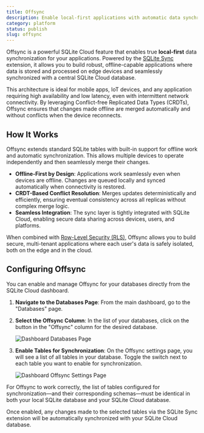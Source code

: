 ```yaml
---
title: Offsync
description: Enable local-first applications with automatic data synchronization between edge devices and SQLite Cloud.
category: platform
status: publish
slug: offsync
---
```



Offsync is a powerful SQLite Cloud feature that enables true **local-first** data synchronization for your applications. Powered by the [SQLite Sync](https://github.com/sqliteai/sqlite-sync) extension, it allows you to build robust, offline-capable applications where data is stored and processed on edge devices and seamlessly synchronized with a central SQLite Cloud database.

This architecture is ideal for mobile apps, IoT devices, and any application requiring high availability and low latency, even with intermittent network connectivity. By leveraging Conflict-free Replicated Data Types (CRDTs), Offsync ensures that changes made offline are merged automatically and without conflicts when the device reconnects.

## How It Works

Offsync extends standard SQLite tables with built-in support for offline work and automatic synchronization. This allows multiple devices to operate independently and then seamlessly merge their changes.

- **Offline-First by Design**: Applications work seamlessly even when devices are offline. Changes are queued locally and synced automatically when connectivity is restored.
- **CRDT-Based Conflict Resolution**: Merges updates deterministically and efficiently, ensuring eventual consistency across all replicas without complex merge logic.
- **Seamless Integration**: The sync layer is tightly integrated with SQLite Cloud, enabling secure data sharing across devices, users, and platforms.

When combined with [Row-Level Security (RLS)](/docs/sqlite-cloud/platform/rls), Offsync allows you to build secure, multi-tenant applications where each user's data is safely isolated, both on the edge and in the cloud.

## Configuring Offsync

You can enable and manage Offsync for your databases directly from the SQLite Cloud dashboard.

1.  **Navigate to the Databases Page**: From the main dashboard, go to the "Databases" page.
2.  **Select the Offsync Column**: In the list of your databases, click on the button in the "Offsync" column for the desired database.

    ![Dashboard Databases Page](@docs-website-assets/introduction/offsync-1.png)

3.  **Enable Tables for Synchronization**: On the Offsync settings page, you will see a list of all tables in your database. Toggle the switch next to each table you want to enable for synchronization.

    ![Dashboard Offsync Settings Page](@docs-website-assets/introduction/offsync-2.png)

<Callout type="note" title="Matching Schemas and Tables">
For Offsync to work correctly, the list of tables configured for synchronization—and their corresponding schemas—must be identical in both your local SQLite database and your SQLite Cloud database.
</Callout>

Once enabled, any changes made to the selected tables via the SQLite Sync extension will be automatically synchronized with your SQLite Cloud database.
